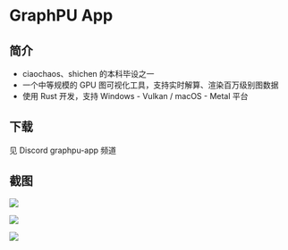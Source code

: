 

# GraphPU App



## 简介

* ciaochaos、shichen 的本科毕设之一
* 一个中等规模的 GPU 图可视化工具，支持实时解算、渲染百万级别图数据
* 使用 Rust 开发，支持 Windows - Vulkan / macOS - Metal 平台



## 下载

见 Discord graphpu-app 频道




## 截图

![](image/graphpu-03.png)

![](image/graphpu-01.jpg)

![](image/graphpu-02.jpg)